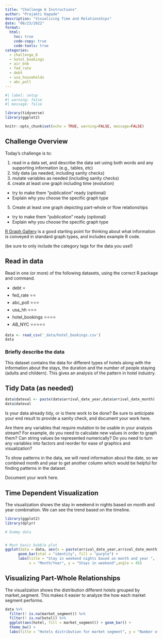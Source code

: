 ```yaml
---
title: "Challenge 6 Instructions"
author: "Prajakti Kapade"
description: "Visualizing Time and Relationships"
date: "08/23/2022"
format:
  html:
    toc: true
    code-copy: true
    code-tools: true
categories:
  - challenge_6
  - hotel_bookings
  - air_bnb
  - fed_rate
  - debt
  - usa_households
  - abc_poll
---
```


```r
#| label: setup
#| warning: false
#| message: false

library(tidyverse)
library(ggplot2)

knitr::opts_chunk$set(echo = TRUE, warning=FALSE, message=FALSE)
```

## Challenge Overview

Today's challenge is to:

1)  read in a data set, and describe the data set using both words and any supporting information (e.g., tables, etc)
2)  tidy data (as needed, including sanity checks)
3)  mutate variables as needed (including sanity checks)
4)  create at least one graph including time (evolution)
   - try to make them "publication" ready (optional)
   - Explain why you choose the specific graph type
5)  Create at least one graph depicting part-whole or flow relationships
   - try to make them "publication" ready (optional)
   - Explain why you choose the specific graph type

[R Graph Gallery](https://r-graph-gallery.com/) is a good starting point for thinking about what information is conveyed in standard graph types, and includes example R code.

(be sure to only include the category tags for the data you use!)

## Read in data

Read in one (or more) of the following datasets, using the correct R package and command.

  - debt  ⭐
  - fed_rate ⭐⭐
  - abc_poll ⭐⭐⭐
  - usa_hh ⭐⭐⭐
  - hotel_bookings ⭐⭐⭐⭐
  - AB_NYC ⭐⭐⭐⭐⭐

  

```r
data <- read_csv('_data/hotel_bookings.csv')
data
```

### Briefly describe the data
This dataset contains the data for different types of hotels along with the information about the stays, the duration and the number of people staying (adults and childern). This gives an analysis of the pattern in hotel industry.


## Tidy Data (as needed)
```r
data$dateval <- paste(data$arrival_date_year,data$arrival_date_month)
data$dateval
```

Is your data already tidy, or is there work to be done? Be sure to anticipate your end result to provide a sanity check, and document your work here.


Are there any variables that require mutation to be usable in your analysis stream? For example, do you need to calculate new values in order to graph them? Can string values be represented numerically? Do you need to turn any variables into factors and reorder for ease of graphics and visualization?

To show patterns in the data, we will need information about the date, so we combined month and year to get another column which would be helpful for finding patterns in the dataset. 

Document your work here.

## Time Dependent Visualization
The visualization shows the stay in weekend in nights based on month and year combination. We can see the trend based on the timeline.
```r
library(ggplot2)
library(dplyr)

# Dummy data


# Most basic bubble plot
ggplot(data = data, aes(x = paste(arrival_date_year,arrival_date_month), y = stays_in_weekend_nights)) +
      geom_bar(stat = "identity", fill = "purple") +
      labs(title = "Stay in weekend nights based on month and year ",
           x = "Month/Year", y = "Stays in weekend",angle = 45)

```

## Visualizing Part-Whole Relationships
The visualization shows the distribution different hotels grouped by market_segment. This makes it easier to analyze the how each market segment performs.
```r
data %>%
  filter(! is.na(market_segment)) %>%
  filter(! is.na(hotel)) %>%
  ggplot(aes(hotel, fill = market_segment)) + geom_bar() +
  theme_bw() +
  labs(title = "Hotels distribution for market segment", y = "Number of entries", x = "Hotels") 
```




